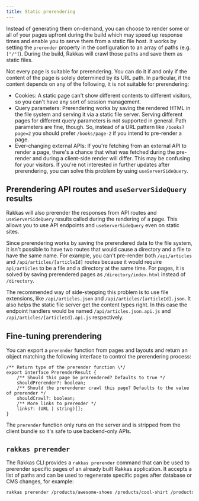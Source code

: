 ```yaml
---
title: Static prerendering
---
```


Instead of generating them on-demand, you can choose to render some or all of your pages upfront during the build which may speed up response times and enable you to serve them from a static file host. It works by setting the `prerender` property in the configuration to an array of paths (e.g. `["/"]`). During the build, Rakkas will crawl those paths and save them as static files.

Not every page is suitable for prerendering. You can do it if and only if the content of the page is solely determined by its URL path. In particular, if the content depends on any of the following, it is not suitable for prerendering:

- Cookies: A static page can't show different contents to different visitors, so you can't have any sort of session management.
- Query parameters: Prerendering works by saving the rendered HTML in the file system and serving it via a static file server. Serving different pages for different query parameters is not supported in general. Path parameters are fine, though. So, instead of a URL pattern like `/books?page=2` you should prefer `/books/page-2` if you intend to pre-render a page.
- Ever-changing external APIs: If you're fetching from an external API to render a page, there's a chance that what was fetched during the pre-render and during a client-side render will differ. This may be confusing for your visitors. If you're not interested in further updates after prerendering, you can solve this problem by using `useServerSideQuery`.

## Prerendering API routes and `useServerSideQuery` results

Rakkas will also prerender the responses from API routes and `useServerSideQuery` results called during the rendering of a page. This allows you to use API endpoints and `useServerSideQuery` even on static sites.

Since prerendering works by saving the prerendered data to the file system, it isn't possible to have two routes that would cause a directory and a file to have the same name. For example, you can't pre-render both `/api/articles` and `/api/articles/[articleId]` routes because it would require `api/articles` to be a file and a directory at the same time. For pages, it is solved by saving prerendered pages as `/directory/index.html` instead of `/directory`.

The recommended way of side-stepping this problem is to use file extensions, like `/api/articles.json` and `/api/articles/[articleId].json`. It also helps the static file server get the content types right. In this case the endpoint handlers would be named `/api/articles.json.api.js` and `/api/articles/[articleId].api.js` respectively.

## Fine-tuning prerendering

You can export a `prerender` function from pages and layouts and return an object matching the following interface to control the prerendering process:

```tsx
/** Return type of the prerender function \*/
export interface PrerenderResult {
	/** Should this page be prerendered? Defaults to true */
	shouldPrerender?: boolean;
	/** Should the prerenderer crawl this page? Defaults to the value of prerender */
	shouldCrawl?: boolean;
	/** More links to prerender */
	links?: (URL | string)[];
}
```

The `prerender` function only runs on the server and is stripped from the client bundle so it's safe to use backend-only APIs.

## `rakkas prerender`

The Rakkas CLI provides a `rakkas prerender` command that can be used to prerender specific pages of an already built Rakkas application. It accepts a list of paths and can be used to regenerate specific pages after database or CMS changes, for example:

```bash
rakkas prerender /products/awesome-shoes /products/cool-shirt /products/fine-hat
```
